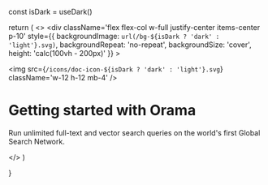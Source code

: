 
  const isDark = useDark()

  return (
    <>
      <div 
        className='flex flex-col w-full justify-center items-center p-10'
        style={{
          backgroundImage: `url(/bg-${isDark ? 'dark' : 'light'}.svg)`,
          backgroundRepeat: 'no-repeat',
          backgroundSize: 'cover',
          height: 'calc(100vh - 200px)'
        }}
      >
        <div>
          <img src={`/icons/doc-icon-${isDark ? 'dark' : 'light'}.svg`} className='w-12 h-12 mb-4' />
        </div>
        <h1 className='text-4xl lg:text-6xl font-bold text-center'>
          Getting started with Orama
        </h1>
        <p className='text-sm lg:text-l text-center mt-2'>
          Run unlimited full-text and vector search queries on the world's first Global Search Network.
        </p>
        <div className='mt-14'>
          <DocCards />
        </div>
      </div>
    </>
  )

}
